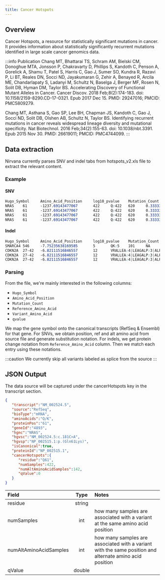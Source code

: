 ```yaml
---
title: Cancer Hotspots
---
```



## Overview

Cancer Hotspots, a resource for statistically significant mutations in cancer. It provides information about statistically significantly recurrent mutations identified in large scale cancer genomics data.

:::info Publication
Chang MT, Bhattarai TS, Schram AM, Bielski CM, Donoghue MTA, Jonsson P, Chakravarty D, Phillips S, Kandoth C, Penson A, Gorelick A, Shamu T, Patel S, Harris C, Gao J, Sumer SO, Kundra R, Razavi P, Li BT, Reales DN, Socci ND, Jayakumaran G, Zehir A, Benayed R, Arcila ME, Chandarlapaty S, Ladanyi M, Schultz N, Baselga J, Berger MF, Rosen N, Solit DB, Hyman DM, Taylor BS. Accelerating Discovery of Functional Mutant Alleles in Cancer. Cancer Discov. 2018 Feb;8(2):174-183. doi: 10.1158/2159-8290.CD-17-0321. Epub 2017 Dec 15. PMID: 29247016; PMCID: PMC5809279.

Chang MT, Asthana S, Gao SP, Lee BH, Chapman JS, Kandoth C, Gao J, Socci ND, Solit DB, Olshen AB, Schultz N, Taylor BS. Identifying recurrent mutations in cancer reveals widespread lineage diversity and mutational specificity. Nat Biotechnol. 2016 Feb;34(2):155-63. doi: 10.1038/nbt.3391. Epub 2015 Nov 30. PMID: 26619011; PMCID: PMC4744099.
:::

## Data extraction

Nirvana currently parses SNV and indel tabs from hotspots_v2.xls file to extract the relevant content.

### Example

#### SNV

```scss
Hugo_Symbol     Amino_Acid_Position     log10_pvalue    Mutation_Count  Reference_Amino_Acid    Total_Mutations_in_Gene Median_Allele_Freq_Rank Allele_Freq_Rank        Variant_Amino_Acid   Codon_Change     Genomic_Position        Detailed_Cancer_Types   Organ_Types     Tri-nucleotides Mutability      mu_protein      Total_Samples   Analysis_Type   qvalue  tm      qvalue_pancanIs_repeat        seq     length  align100        pad12entropy    pad24entropy    pad36entropy    TP      reason  n_MSK   n_Retro judgement       inNBT   inOncokb        ref     qvaluect     ct       Samples
NRAS    61      -1237.69143477067       422     Q:422   620     0.333333333333333       295|0.692307692307692:0.733333333333333:0.2:0.933333333333333:1:0.25:0.666666666666667:1:0.25:0.571428571428571:1:1:0.5:0.363636363636364:0.428571428571429:0.0833333333333333:1:1:1:1:0.5:1:0.125:0.363636363636364:0.173913043478261:0.25:1:0.8:0.153846153846154:0.857142857142857:0.5:0.5:0.5:1:0.272727272727273:0.214285714285714:1:0.5:1:1:0.2:0.333333333333333:0.6875:0.708333333333333:0.25:0.266666666666667:0.111111111111111:1:1:0.333333333333333:0.428571428571429:0.666666666666667:0.25:0.5:0.833333333333333:0.5:0.735294117647059:0.0476190476190476:0.1:0.133333333333333:0.230769230769231:0.25:1:0.5:0.294117647058824:0.217391304347826:0.46875:0.5:1:0.2:0.166666666666667:0.666666666666667:1:0.8:0.407407407407407:1:0.0212765957446809:0.285714285714286:0.0909090909090909:0.333333333333333:0.2:0.333333333333333:0.5:0.5:1:0.111111111111111:0.5:0.903846153846154:0.5:0.2:1:1:0.0909090909090909:0.4:0.428571428571429:0.0625:0.25:0.833333333333333:1:0.956521739130435:0.111111111111111:0.6:0.212765957446809:0.5:0.207547169811321:1:0.75:0.294117647058824:0.666666666666667:1:0.333333333333333:0.714285714285714:0.142857142857143:1:0.3:0.416666666666667:0.272727272727273:0.25:0.333333333333333:0.345454545454545:0.0952380952380952:0.166666666666667:0.111111111111111:0.454545454545455:0.0666666666666667:1:0.636363636363636:0.636363636363636:0.25:0.272727272727273:0.824324324324324:1:0.75:0.545454545454545:1:1:0.0769230769230769:0.363636363636364:0.290322580645161:0.333333333333333:0.179487179487179:1:0.0666666666666667:0.333333333333333:1:0.478260869565217:0.166666666666667:1:1:0.0276497695852535:0.0716845878136201:0.0263736263736264:0.933333333333333:1:0.5:1:1:0.8125:0.361788617886179:0.113761467889908:0.113761467889908:0.157894736842105:0.333333333333333:0.0555555555555556:0.0357142857142857:0.375:0.111111111111111:0.584415584415584:0.0350877192982456:0.751111111111111:0.761245674740484:0.164989939637827:0.196652719665272:0.135549872122762:0.172113289760349:0.0240963855421687:0.0620767494356659:0.142268041237113:0.147441457068517:0.147959183673469:0.038961038961039:0.686274509803922:0.0929054054054054:0.364787111622555:0.331306990881459:0.691449814126394:0.691449814126394:0.0769230769230769:0.347826086956522:0.117647058823529:0.148148148148148:0.05:0.290030211480363:0.680272108843537:0.188679245283019:0.0701754385964912:0.801526717557252:0.236842105263158:0.1953125:0.0539906103286385:0.015625:0.0390492359932088:0.00790513833992095:0.0597826086956522:0.136783733826248:0.362359550561798:0.0713719270420301:0.328621908127208:0.0657672849915683:0.320099255583127:0.075:0.433021806853583:0.524818401937046:0.524818401937046:0.259259259259259:0.483695652173913:0.0269360269360269:0.100486223662885:0.785507246376812:0.137870855148342:0.472340425531915:0.194331983805668:0.0830769230769231:0.418055555555556:0.546296296296296:0.247596153846154:0.52:0.39832285115304:0.601866251944012:0.234016887816647:0.214007782101167:0.153153153153153:0.137180700094607:0.0666666666666667:0.037037037037037:0.1:0.2:0.458333333333333:0.0588235294117647:0.111111111111111:0.333333333333333:0.181818181818182:0.473684210526316:0.5:0.2:0.136363636363636:0.0769230769230769:0.142857142857143:0.285714285714286:0.25:0.445714285714286:0.149377593360996:0.0227790432801822:0.182278481012658:0.540123456790123:0.021505376344086:0.541666666666667:0.00429184549356223:0.473684210526316:0.103508771929825:0.0930232558139535:0.391304347826087:0.072:0.0113636363636364:0.148837209302326:0.448051948051948:0.761038961038961:0.530373831775701:0.222857142857143:0.433862433862434:0.0810810810810811:0.0723327305605787:0.410714285714286:0.247910863509749:0.384615384615385:0.125:0.24:0.783582089552239:0.0646651270207852:0.445569620253165:0.754777070063694:0.165137614678899:0.10732538330494:0.0375:0.538461538461538:0.0981387478849408:0.029126213592233:0.0833333333333333:0.443514644351464:0.0917431192660551:0.03125:0.674418604651163:0.3125:0.375:0.314285714285714     R:204   cAa/cGa:203|Caa/Aaa:140|cAa/cTa:46|caA/caT:14|caA/caC:13|ggACaa/ggCAaa:2|cAa/cCa:2|Caa/Taa:1|CAa/AGa:1  1:115256529_252|1:115256530_143|1:115256528_27        skcm:787:186|thpa:486:43|mm:275:27|thpd:58:18|coadread:683:16|luad:2057:15|coad:712:13|mup:42:7|aml:198:6|blca:852:5|thap:33:5|read:149:5|rms:50:5|uec:339:5|nsgct:152:5|cll:283:4|ihch:104:4|lgsoc:17:3|sem:59:3|thhc:21:3|erms:8:3|lggnos:544:3|utuc:76:2|cup:135:2|thfo:5:2|sarcl:13:2|mfh:53:2|gbm:688:2|soc:468:2|stad:748:2|thym:125:2|es:229:1|npc:66:1|unk:146:1|panet:86:1|hnsc:643:1|armm:21:1|tmt:3:1|acrm:23:1|thyc:9:1|odg:36:1|paasc:8:1|hnmucm:11:1|blad:7:1|esca:556:1|mixed:3:1|chol:152:1|hcc:620:1|sarc:280:1|chrcc:88:1|aca:93:1     skin:974:187|thyroid:618:71|blood:890:37|bowel:1782:35|lung:2761:17|unk:357:11|softtissue:739:11|testis:217:9|bladder:958:8|cnsbrain:2270:6|ovaryfallopiantube:699:5|biliarytract:358:5|uterus:618:5|headandneck:988:3|thymus:162:3|esophagusstomach:1407:3|pancreas:1059:2|bone:297:1|liver:636:1|kidney:1304:1|adrenalgland:291:1    TTG|ACA|CTT|TCG|CCC|CCA 0.0120300464273379      0.0267810594223141    24592   "pancan,skin,thyroid,bowel,blood,lung,softtissue,testis,bladder,cnsbrain,biliarytract,ovaryfallopiantube,uterus,thymus,headandneck,esophagusstomach"    0       NRAS 61       0       FALSE           NA      1       1.16795714944678        1.26187131041539        1.29838371117394        TRUE            165     257     RETAIN  TRUE    TRUE    Q       0    skin     skin:88|thyroid:54|blood:15|bowel:8|testis:5|biliarytract:4|bladder:4|lung:4|ovaryfallopiantube:4|softtissue:3|unk:3|uterus:3|cnsbrain:2|esophagusstomach:2|headandneck:2|bone:1|pancreas:1|thymus:1
NRAS    61      -1237.69143477067       422     Q:422   620     0.333333333333333       295|0.692307692307692:0.733333333333333:0.2:0.933333333333333:1:0.25:0.666666666666667:1:0.25:0.571428571428571:1:1:0.5:0.363636363636364:0.428571428571429:0.0833333333333333:1:1:1:1:0.5:1:0.125:0.363636363636364:0.173913043478261:0.25:1:0.8:0.153846153846154:0.857142857142857:0.5:0.5:0.5:1:0.272727272727273:0.214285714285714:1:0.5:1:1:0.2:0.333333333333333:0.6875:0.708333333333333:0.25:0.266666666666667:0.111111111111111:1:1:0.333333333333333:0.428571428571429:0.666666666666667:0.25:0.5:0.833333333333333:0.5:0.735294117647059:0.0476190476190476:0.1:0.133333333333333:0.230769230769231:0.25:1:0.5:0.294117647058824:0.217391304347826:0.46875:0.5:1:0.2:0.166666666666667:0.666666666666667:1:0.8:0.407407407407407:1:0.0212765957446809:0.285714285714286:0.0909090909090909:0.333333333333333:0.2:0.333333333333333:0.5:0.5:1:0.111111111111111:0.5:0.903846153846154:0.5:0.2:1:1:0.0909090909090909:0.4:0.428571428571429:0.0625:0.25:0.833333333333333:1:0.956521739130435:0.111111111111111:0.6:0.212765957446809:0.5:0.207547169811321:1:0.75:0.294117647058824:0.666666666666667:1:0.333333333333333:0.714285714285714:0.142857142857143:1:0.3:0.416666666666667:0.272727272727273:0.25:0.333333333333333:0.345454545454545:0.0952380952380952:0.166666666666667:0.111111111111111:0.454545454545455:0.0666666666666667:1:0.636363636363636:0.636363636363636:0.25:0.272727272727273:0.824324324324324:1:0.75:0.545454545454545:1:1:0.0769230769230769:0.363636363636364:0.290322580645161:0.333333333333333:0.179487179487179:1:0.0666666666666667:0.333333333333333:1:0.478260869565217:0.166666666666667:1:1:0.0276497695852535:0.0716845878136201:0.0263736263736264:0.933333333333333:1:0.5:1:1:0.8125:0.361788617886179:0.113761467889908:0.113761467889908:0.157894736842105:0.333333333333333:0.0555555555555556:0.0357142857142857:0.375:0.111111111111111:0.584415584415584:0.0350877192982456:0.751111111111111:0.761245674740484:0.164989939637827:0.196652719665272:0.135549872122762:0.172113289760349:0.0240963855421687:0.0620767494356659:0.142268041237113:0.147441457068517:0.147959183673469:0.038961038961039:0.686274509803922:0.0929054054054054:0.364787111622555:0.331306990881459:0.691449814126394:0.691449814126394:0.0769230769230769:0.347826086956522:0.117647058823529:0.148148148148148:0.05:0.290030211480363:0.680272108843537:0.188679245283019:0.0701754385964912:0.801526717557252:0.236842105263158:0.1953125:0.0539906103286385:0.015625:0.0390492359932088:0.00790513833992095:0.0597826086956522:0.136783733826248:0.362359550561798:0.0713719270420301:0.328621908127208:0.0657672849915683:0.320099255583127:0.075:0.433021806853583:0.524818401937046:0.524818401937046:0.259259259259259:0.483695652173913:0.0269360269360269:0.100486223662885:0.785507246376812:0.137870855148342:0.472340425531915:0.194331983805668:0.0830769230769231:0.418055555555556:0.546296296296296:0.247596153846154:0.52:0.39832285115304:0.601866251944012:0.234016887816647:0.214007782101167:0.153153153153153:0.137180700094607:0.0666666666666667:0.037037037037037:0.1:0.2:0.458333333333333:0.0588235294117647:0.111111111111111:0.333333333333333:0.181818181818182:0.473684210526316:0.5:0.2:0.136363636363636:0.0769230769230769:0.142857142857143:0.285714285714286:0.25:0.445714285714286:0.149377593360996:0.0227790432801822:0.182278481012658:0.540123456790123:0.021505376344086:0.541666666666667:0.00429184549356223:0.473684210526316:0.103508771929825:0.0930232558139535:0.391304347826087:0.072:0.0113636363636364:0.148837209302326:0.448051948051948:0.761038961038961:0.530373831775701:0.222857142857143:0.433862433862434:0.0810810810810811:0.0723327305605787:0.410714285714286:0.247910863509749:0.384615384615385:0.125:0.24:0.783582089552239:0.0646651270207852:0.445569620253165:0.754777070063694:0.165137614678899:0.10732538330494:0.0375:0.538461538461538:0.0981387478849408:0.029126213592233:0.0833333333333333:0.443514644351464:0.0917431192660551:0.03125:0.674418604651163:0.3125:0.375:0.314285714285714     K:142   cAa/cGa:203|Caa/Aaa:140|cAa/cTa:46|caA/caT:14|caA/caC:13|ggACaa/ggCAaa:2|cAa/cCa:2|Caa/Taa:1|CAa/AGa:1  1:115256529_252|1:115256530_143|1:115256528_27        skcm:787:186|thpa:486:43|mm:275:27|thpd:58:18|coadread:683:16|luad:2057:15|coad:712:13|mup:42:7|aml:198:6|blca:852:5|thap:33:5|read:149:5|rms:50:5|uec:339:5|nsgct:152:5|cll:283:4|ihch:104:4|lgsoc:17:3|sem:59:3|thhc:21:3|erms:8:3|lggnos:544:3|utuc:76:2|cup:135:2|thfo:5:2|sarcl:13:2|mfh:53:2|gbm:688:2|soc:468:2|stad:748:2|thym:125:2|es:229:1|npc:66:1|unk:146:1|panet:86:1|hnsc:643:1|armm:21:1|tmt:3:1|acrm:23:1|thyc:9:1|odg:36:1|paasc:8:1|hnmucm:11:1|blad:7:1|esca:556:1|mixed:3:1|chol:152:1|hcc:620:1|sarc:280:1|chrcc:88:1|aca:93:1     skin:974:187|thyroid:618:71|blood:890:37|bowel:1782:35|lung:2761:17|unk:357:11|softtissue:739:11|testis:217:9|bladder:958:8|cnsbrain:2270:6|ovaryfallopiantube:699:5|biliarytract:358:5|uterus:618:5|headandneck:988:3|thymus:162:3|esophagusstomach:1407:3|pancreas:1059:2|bone:297:1|liver:636:1|kidney:1304:1|adrenalgland:291:1    TTG|ACA|CTT|TCG|CCC|CCA 0.0120300464273379      0.0267810594223141    24592   "pancan,skin,thyroid,bowel,blood,lung,softtissue,testis,bladder,cnsbrain,biliarytract,ovaryfallopiantube,uterus,thymus,headandneck,esophagusstomach"    0       NRAS 61       0       FALSE           NA      1       1.16795714944678        1.26187131041539        1.29838371117394        TRUE            165     257     RETAIN  TRUE    TRUE    Q       0    skin     skin:62|bowel:18|thyroid:17|blood:12|softtissue:6|lung:5|unk:5|bladder:3|cnsbrain:2|thymus:2|adrenalgland:1|biliarytract:1|esophagusstomach:1|headandneck:1|kidney:1|liver:1|ovaryfallopiantube:1|pancreas:1|testis:1|uterus:1
NRAS    61      -1237.69143477067       422     Q:422   620     0.333333333333333       295|0.692307692307692:0.733333333333333:0.2:0.933333333333333:1:0.25:0.666666666666667:1:0.25:0.571428571428571:1:1:0.5:0.363636363636364:0.428571428571429:0.0833333333333333:1:1:1:1:0.5:1:0.125:0.363636363636364:0.173913043478261:0.25:1:0.8:0.153846153846154:0.857142857142857:0.5:0.5:0.5:1:0.272727272727273:0.214285714285714:1:0.5:1:1:0.2:0.333333333333333:0.6875:0.708333333333333:0.25:0.266666666666667:0.111111111111111:1:1:0.333333333333333:0.428571428571429:0.666666666666667:0.25:0.5:0.833333333333333:0.5:0.735294117647059:0.0476190476190476:0.1:0.133333333333333:0.230769230769231:0.25:1:0.5:0.294117647058824:0.217391304347826:0.46875:0.5:1:0.2:0.166666666666667:0.666666666666667:1:0.8:0.407407407407407:1:0.0212765957446809:0.285714285714286:0.0909090909090909:0.333333333333333:0.2:0.333333333333333:0.5:0.5:1:0.111111111111111:0.5:0.903846153846154:0.5:0.2:1:1:0.0909090909090909:0.4:0.428571428571429:0.0625:0.25:0.833333333333333:1:0.956521739130435:0.111111111111111:0.6:0.212765957446809:0.5:0.207547169811321:1:0.75:0.294117647058824:0.666666666666667:1:0.333333333333333:0.714285714285714:0.142857142857143:1:0.3:0.416666666666667:0.272727272727273:0.25:0.333333333333333:0.345454545454545:0.0952380952380952:0.166666666666667:0.111111111111111:0.454545454545455:0.0666666666666667:1:0.636363636363636:0.636363636363636:0.25:0.272727272727273:0.824324324324324:1:0.75:0.545454545454545:1:1:0.0769230769230769:0.363636363636364:0.290322580645161:0.333333333333333:0.179487179487179:1:0.0666666666666667:0.333333333333333:1:0.478260869565217:0.166666666666667:1:1:0.0276497695852535:0.0716845878136201:0.0263736263736264:0.933333333333333:1:0.5:1:1:0.8125:0.361788617886179:0.113761467889908:0.113761467889908:0.157894736842105:0.333333333333333:0.0555555555555556:0.0357142857142857:0.375:0.111111111111111:0.584415584415584:0.0350877192982456:0.751111111111111:0.761245674740484:0.164989939637827:0.196652719665272:0.135549872122762:0.172113289760349:0.0240963855421687:0.0620767494356659:0.142268041237113:0.147441457068517:0.147959183673469:0.038961038961039:0.686274509803922:0.0929054054054054:0.364787111622555:0.331306990881459:0.691449814126394:0.691449814126394:0.0769230769230769:0.347826086956522:0.117647058823529:0.148148148148148:0.05:0.290030211480363:0.680272108843537:0.188679245283019:0.0701754385964912:0.801526717557252:0.236842105263158:0.1953125:0.0539906103286385:0.015625:0.0390492359932088:0.00790513833992095:0.0597826086956522:0.136783733826248:0.362359550561798:0.0713719270420301:0.328621908127208:0.0657672849915683:0.320099255583127:0.075:0.433021806853583:0.524818401937046:0.524818401937046:0.259259259259259:0.483695652173913:0.0269360269360269:0.100486223662885:0.785507246376812:0.137870855148342:0.472340425531915:0.194331983805668:0.0830769230769231:0.418055555555556:0.546296296296296:0.247596153846154:0.52:0.39832285115304:0.601866251944012:0.234016887816647:0.214007782101167:0.153153153153153:0.137180700094607:0.0666666666666667:0.037037037037037:0.1:0.2:0.458333333333333:0.0588235294117647:0.111111111111111:0.333333333333333:0.181818181818182:0.473684210526316:0.5:0.2:0.136363636363636:0.0769230769230769:0.142857142857143:0.285714285714286:0.25:0.445714285714286:0.149377593360996:0.0227790432801822:0.182278481012658:0.540123456790123:0.021505376344086:0.541666666666667:0.00429184549356223:0.473684210526316:0.103508771929825:0.0930232558139535:0.391304347826087:0.072:0.0113636363636364:0.148837209302326:0.448051948051948:0.761038961038961:0.530373831775701:0.222857142857143:0.433862433862434:0.0810810810810811:0.0723327305605787:0.410714285714286:0.247910863509749:0.384615384615385:0.125:0.24:0.783582089552239:0.0646651270207852:0.445569620253165:0.754777070063694:0.165137614678899:0.10732538330494:0.0375:0.538461538461538:0.0981387478849408:0.029126213592233:0.0833333333333333:0.443514644351464:0.0917431192660551:0.03125:0.674418604651163:0.3125:0.375:0.314285714285714     L:46    cAa/cGa:203|Caa/Aaa:140|cAa/cTa:46|caA/caT:14|caA/caC:13|ggACaa/ggCAaa:2|cAa/cCa:2|Caa/Taa:1|CAa/AGa:1  1:115256529_252|1:115256530_143|1:115256528_27        skcm:787:186|thpa:486:43|mm:275:27|thpd:58:18|coadread:683:16|luad:2057:15|coad:712:13|mup:42:7|aml:198:6|blca:852:5|thap:33:5|read:149:5|rms:50:5|uec:339:5|nsgct:152:5|cll:283:4|ihch:104:4|lgsoc:17:3|sem:59:3|thhc:21:3|erms:8:3|lggnos:544:3|utuc:76:2|cup:135:2|thfo:5:2|sarcl:13:2|mfh:53:2|gbm:688:2|soc:468:2|stad:748:2|thym:125:2|es:229:1|npc:66:1|unk:146:1|panet:86:1|hnsc:643:1|armm:21:1|tmt:3:1|acrm:23:1|thyc:9:1|odg:36:1|paasc:8:1|hnmucm:11:1|blad:7:1|esca:556:1|mixed:3:1|chol:152:1|hcc:620:1|sarc:280:1|chrcc:88:1|aca:93:1     skin:974:187|thyroid:618:71|blood:890:37|bowel:1782:35|lung:2761:17|unk:357:11|softtissue:739:11|testis:217:9|bladder:958:8|cnsbrain:2270:6|ovaryfallopiantube:699:5|biliarytract:358:5|uterus:618:5|headandneck:988:3|thymus:162:3|esophagusstomach:1407:3|pancreas:1059:2|bone:297:1|liver:636:1|kidney:1304:1|adrenalgland:291:1    TTG|ACA|CTT|TCG|CCC|CCA 0.0120300464273379      0.0267810594223141    24592   "pancan,skin,thyroid,bowel,blood,lung,softtissue,testis,bladder,cnsbrain,biliarytract,ovaryfallopiantube,uterus,thymus,headandneck,esophagusstomach"    0       NRAS 61       0       FALSE           NA      1       1.16795714944678        1.26187131041539        1.29838371117394        TRUE            165     257     RETAIN  TRUE    TRUE    Q       0    skin     skin:24|bowel:7|lung:6|blood:2|cnsbrain:2|unk:2|bladder:1|softtissue:1|uterus:1
NRAS    61      -1237.69143477067       422     Q:422   620     0.333333333333333       295|0.692307692307692:0.733333333333333:0.2:0.933333333333333:1:0.25:0.666666666666667:1:0.25:0.571428571428571:1:1:0.5:0.363636363636364:0.428571428571429:0.0833333333333333:1:1:1:1:0.5:1:0.125:0.363636363636364:0.173913043478261:0.25:1:0.8:0.153846153846154:0.857142857142857:0.5:0.5:0.5:1:0.272727272727273:0.214285714285714:1:0.5:1:1:0.2:0.333333333333333:0.6875:0.708333333333333:0.25:0.266666666666667:0.111111111111111:1:1:0.333333333333333:0.428571428571429:0.666666666666667:0.25:0.5:0.833333333333333:0.5:0.735294117647059:0.0476190476190476:0.1:0.133333333333333:0.230769230769231:0.25:1:0.5:0.294117647058824:0.217391304347826:0.46875:0.5:1:0.2:0.166666666666667:0.666666666666667:1:0.8:0.407407407407407:1:0.0212765957446809:0.285714285714286:0.0909090909090909:0.333333333333333:0.2:0.333333333333333:0.5:0.5:1:0.111111111111111:0.5:0.903846153846154:0.5:0.2:1:1:0.0909090909090909:0.4:0.428571428571429:0.0625:0.25:0.833333333333333:1:0.956521739130435:0.111111111111111:0.6:0.212765957446809:0.5:0.207547169811321:1:0.75:0.294117647058824:0.666666666666667:1:0.333333333333333:0.714285714285714:0.142857142857143:1:0.3:0.416666666666667:0.272727272727273:0.25:0.333333333333333:0.345454545454545:0.0952380952380952:0.166666666666667:0.111111111111111:0.454545454545455:0.0666666666666667:1:0.636363636363636:0.636363636363636:0.25:0.272727272727273:0.824324324324324:1:0.75:0.545454545454545:1:1:0.0769230769230769:0.363636363636364:0.290322580645161:0.333333333333333:0.179487179487179:1:0.0666666666666667:0.333333333333333:1:0.478260869565217:0.166666666666667:1:1:0.0276497695852535:0.0716845878136201:0.0263736263736264:0.933333333333333:1:0.5:1:1:0.8125:0.361788617886179:0.113761467889908:0.113761467889908:0.157894736842105:0.333333333333333:0.0555555555555556:0.0357142857142857:0.375:0.111111111111111:0.584415584415584:0.0350877192982456:0.751111111111111:0.761245674740484:0.164989939637827:0.196652719665272:0.135549872122762:0.172113289760349:0.0240963855421687:0.0620767494356659:0.142268041237113:0.147441457068517:0.147959183673469:0.038961038961039:0.686274509803922:0.0929054054054054:0.364787111622555:0.331306990881459:0.691449814126394:0.691449814126394:0.0769230769230769:0.347826086956522:0.117647058823529:0.148148148148148:0.05:0.290030211480363:0.680272108843537:0.188679245283019:0.0701754385964912:0.801526717557252:0.236842105263158:0.1953125:0.0539906103286385:0.015625:0.0390492359932088:0.00790513833992095:0.0597826086956522:0.136783733826248:0.362359550561798:0.0713719270420301:0.328621908127208:0.0657672849915683:0.320099255583127:0.075:0.433021806853583:0.524818401937046:0.524818401937046:0.259259259259259:0.483695652173913:0.0269360269360269:0.100486223662885:0.785507246376812:0.137870855148342:0.472340425531915:0.194331983805668:0.0830769230769231:0.418055555555556:0.546296296296296:0.247596153846154:0.52:0.39832285115304:0.601866251944012:0.234016887816647:0.214007782101167:0.153153153153153:0.137180700094607:0.0666666666666667:0.037037037037037:0.1:0.2:0.458333333333333:0.0588235294117647:0.111111111111111:0.333333333333333:0.181818181818182:0.473684210526316:0.5:0.2:0.136363636363636:0.0769230769230769:0.142857142857143:0.285714285714286:0.25:0.445714285714286:0.149377593360996:0.0227790432801822:0.182278481012658:0.540123456790123:0.021505376344086:0.541666666666667:0.00429184549356223:0.473684210526316:0.103508771929825:0.0930232558139535:0.391304347826087:0.072:0.0113636363636364:0.148837209302326:0.448051948051948:0.761038961038961:0.530373831775701:0.222857142857143:0.433862433862434:0.0810810810810811:0.0723327305605787:0.410714285714286:0.247910863509749:0.384615384615385:0.125:0.24:0.783582089552239:0.0646651270207852:0.445569620253165:0.754777070063694:0.165137614678899:0.10732538330494:0.0375:0.538461538461538:0.0981387478849408:0.029126213592233:0.0833333333333333:0.443514644351464:0.0917431192660551:0.03125:0.674418604651163:0.3125:0.375:0.314285714285714     H:27    cAa/cGa:203|Caa/Aaa:140|cAa/cTa:46|caA/caT:14|caA/caC:13|ggACaa/ggCAaa:2|cAa/cCa:2|Caa/Taa:1|CAa/AGa:1  1:115256529_252|1:115256530_143|1:115256528_27        skcm:787:186|thpa:486:43|mm:275:27|thpd:58:18|coadread:683:16|luad:2057:15|coad:712:13|mup:42:7|aml:198:6|blca:852:5|thap:33:5|read:149:5|rms:50:5|uec:339:5|nsgct:152:5|cll:283:4|ihch:104:4|lgsoc:17:3|sem:59:3|thhc:21:3|erms:8:3|lggnos:544:3|utuc:76:2|cup:135:2|thfo:5:2|sarcl:13:2|mfh:53:2|gbm:688:2|soc:468:2|stad:748:2|thym:125:2|es:229:1|npc:66:1|unk:146:1|panet:86:1|hnsc:643:1|armm:21:1|tmt:3:1|acrm:23:1|thyc:9:1|odg:36:1|paasc:8:1|hnmucm:11:1|blad:7:1|esca:556:1|mixed:3:1|chol:152:1|hcc:620:1|sarc:280:1|chrcc:88:1|aca:93:1     skin:974:187|thyroid:618:71|blood:890:37|bowel:1782:35|lung:2761:17|unk:357:11|softtissue:739:11|testis:217:9|bladder:958:8|cnsbrain:2270:6|ovaryfallopiantube:699:5|biliarytract:358:5|uterus:618:5|headandneck:988:3|thymus:162:3|esophagusstomach:1407:3|pancreas:1059:2|bone:297:1|liver:636:1|kidney:1304:1|adrenalgland:291:1    TTG|ACA|CTT|TCG|CCC|CCA 0.0120300464273379      0.0267810594223141    24592   "pancan,skin,thyroid,bowel,blood,lung,softtissue,testis,bladder,cnsbrain,biliarytract,ovaryfallopiantube,uterus,thymus,headandneck,esophagusstomach"    0       NRAS 61       0       FALSE           NA      1       1.16795714944678        1.26187131041539        1.29838371117394        TRUE            165     257     RETAIN  TRUE    TRUE    Q       0    skin     skin:12|blood:7|bowel:2|lung:2|testis:2|softtissue:1|unk:1
```

#### Indel

```scss
Hugo_Symbol     Amino_Acid_Position     log10_pvalue    Mutation_Count  Reference_Amino_Acid    Total_Mutations_in_Gene Median_Allele_Freq_Rank Allele_Freq_Rank        SNP_ID  Variant_Amino_Acid    Codon_Change    Genomic_Position        Detailed_Cancer_Types   Organ_Types     Tri-nucleotides Mutability      mu_protein      ccf     Total_Samples   indel_size      qvalue  tm   Is_repeat        seq     length  align100        pad12entropy    pad24entropy    pad36entropy    TP      reason  n_MSK   n_Retro judgement       inNBT   inOncokb        Samples
SMARCA4 546     -7.75235638169585       5       QK:5    101     NA      NA      :NA     K546del:5       cAGAag/cag:5    19:11106926_5   lgg:536:4|dlbcl:246:1   cnsbrain:2283:4|lymph:366:1  NA       0.0573226243518208      0.0473351872460284      NA      24592   1       0.000230672905611517    SMARCA4 546     FALSE   NA      NA      1       0.91489630957268        1.2950060272429       1.33965330506364        FALSE   LOCAL_ENTROPY   1       4       RETAIN  FALSE   FALSE   cnsbrain:4|lymph:1
CDKN2A  27-42   -6.82111516846557       12      VRALLEA:4|LEAGALP:3|ALPN:1|EV:1|GA:1|PNAPN:1|RALLEA:1   219     NA      NA      :NA     V28_E33del:4    gTGCGGGCGCTGCTGGAGGcg/gcg:4|cTGGAGGCGGGGGCGCTGCcc/ccc:3|GGGGCG/-:1|gCGCTGCCCAac/gac:1|gAGGtg/gtg:1|CGGGCGCTGCTGGAGGCG/-:1|ccCAACGCACCGAAt/cct:1       9:21974727_4|9:21974715_3|9:21974745_1|9:21974725_1|9:21974719_1|9:21974712_1|9:21974702_1    luad:2071:3|esca:556:2|blca:852:1|skcm:192:1|icemu:1:1|paad:932:1|mel:595:1|stad:748:1|hnsc:650:1       esophagusstomach:1413:3|lung:2767:3|skin:974:2|bladder:955:1|cervix:234:1|pancreas:1059:1|headandneck:988:1   NA      0.0573226243518208      0.0473351872460284      NA      24592   15      8.77193090544841e-05    CDKN2A 27-42    FALSE   NA      NA      1    0.857780912379927        1.13008762297022        1.1577633500238 FALSE   LOCAL_ENTROPY   6       6       RETAIN  FALSE   FALSE   cervix:1|esophagusstomach:1|lung:1|pancreas:1
CDKN2A  27-42   -6.82111516846557       12      VRALLEA:4|LEAGALP:3|ALPN:1|EV:1|GA:1|PNAPN:1|RALLEA:1   219     NA      NA      :NA     L32_L37del:3    gTGCGGGCGCTGCTGGAGGcg/gcg:4|cTGGAGGCGGGGGCGCTGCcc/ccc:3|GGGGCG/-:1|gCGCTGCCCAac/gac:1|gAGGtg/gtg:1|CGGGCGCTGCTGGAGGCG/-:1|ccCAACGCACCGAAt/cct:1       9:21974727_4|9:21974715_3|9:21974745_1|9:21974725_1|9:21974719_1|9:21974712_1|9:21974702_1    luad:2071:3|esca:556:2|blca:852:1|skcm:192:1|icemu:1:1|paad:932:1|mel:595:1|stad:748:1|hnsc:650:1       esophagusstomach:1413:3|lung:2767:3|skin:974:2|bladder:955:1|cervix:234:1|pancreas:1059:1|headandneck:988:1   NA      0.0573226243518208      0.0473351872460284      NA      24592   15      8.77193090544841e-05    CDKN2A 27-42    FALSE   NA      NA      1    0.857780912379927        1.13008762297022        1.1577633500238 FALSE   LOCAL_ENTROPY   6       6       RETAIN  FALSE   FALSE   skin:2|esophagusstomach:1
CDKN2A  27-42   -6.82111516846557       12      VRALLEA:4|LEAGALP:3|ALPN:1|EV:1|GA:1|PNAPN:1|RALLEA:1   219     NA      NA      :NA     A36_N39delinsD:1        gTGCGGGCGCTGCTGGAGGcg/gcg:4|cTGGAGGCGGGGGCGCTGCcc/ccc:3|GGGGCG/-:1|gCGCTGCCCAac/gac:1|gAGGtg/gtg:1|CGGGCGCTGCTGGAGGCG/-:1|ccCAACGCACCGAAt/cct:1       9:21974727_4|9:21974715_3|9:21974745_1|9:21974725_1|9:21974719_1|9:21974712_1|9:21974702_1    luad:2071:3|esca:556:2|blca:852:1|skcm:192:1|icemu:1:1|paad:932:1|mel:595:1|stad:748:1|hnsc:650:1       esophagusstomach:1413:3|lung:2767:3|skin:974:2|bladder:955:1|cervix:234:1|pancreas:1059:1|headandneck:988:1   NA      0.0573226243518208      0.0473351872460284      NA      24592   15      8.77193090544841e-05    CDKN2A 27-42    FALSE   NA      NA   0.857780912379927        1.13008762297022        1.1577633500238 FALSE   LOCAL_ENTROPY   6       6       RETAIN  FALSE   FALSE   lung:1
```

### Parsing

From the file, we're mainly interested in the following columns:
* `Hugo_Symbol`
* `Amino_Acid_Position`
* `Mutation_Count`
* `Reference_Amino_Acid`
* `Variant_Amino_Acid`
* `qvalue`

We map the gene symbol onto the canonical transcripts (RefSeq & Ensembl) for that gene. For SNVs, we obtain position, ref and alt amino acid from source file and generate substitution notation. For indels, we get protein change notation from `Reference_Amino_Acid` column. 
Then we match each entry using these notations.

:::caution
We currently skip all variants labeled as splice from the source
:::

## JSON Output
The data source will be captured under the cancerHotspots key in the transcript section.

```json {13-18}
{
   "transcript":"NM_002524.5",
   "source":"RefSeq",
   "bioType":"mRNA",
   "aminoAcids":"Q/K",
   "proteinPos":"61",
   "geneId":"4893",
   "hgnc":"NRAS",
   "hgvsc":"NM_002524.5:c.181C>A",
   "hgvsp":"NP_002515.1:p.(Gln61Lys)",
   "isCanonical":true,
   "proteinId":"NP_002515.1",
   "cancerHotspots":{
      "residue":"Q61",
      "numSamples":422,
      "numAltAminoAcidSamples":142,
      "qValue":0
   }
}
```

| Field                  | Type   | Notes                                                                                                   |
|:-----------------------|:------:|:--------------------------------------------------------------------------------------------------------|
| residue                | string |                                                                                                         |
| numSamples             | int    | how many samples are associated with a variant at the same amino acid position                          |
| numAltAminoAcidSamples | int    | how many samples are associated with a variant with the same position and alternate amino acid position |
| qValue                 | double |                                                                                                         |


